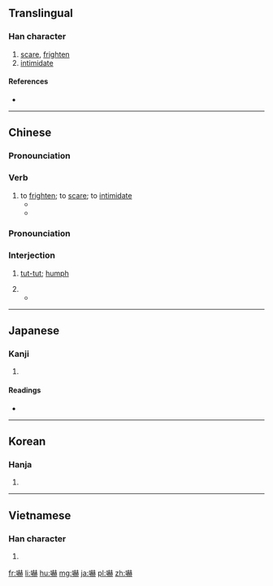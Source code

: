 {{also|吓}}
==Translingual==

===Han character===
{{Han char|rn=30|rad=口|as=14|sn=17|four=6403<sub>1</sub>|canj=口土金金 (RGCC)|ids=⿰[[口]][[赫]]}}

# [[scare]], [[frighten]]
# [[intimidate]]

====References====
* {{Han ref|kx=0211.370|dkj=04459|dj=0434.290|hdz=10695.100|uh=5687|ud=22151|bh=C07E|bd=49278}}

----
==Chinese==
{{zh-forms|s=吓}}

===Pronounciation===
{{zh-pron
|m=xià
|c=haak3
|cat=v}}

===Verb===
{{zh-verb}}

# to [[frighten]]; to [[scare]]; to [[intimidate]]
#* {{zh-usex|我 被 這 情景 '''嚇''' 到 了。|I was '''frightened''' by the sight.}}
#* {{zh-usex|她 咳嗽 的 聲音 很 大，嚇 了 我 一 跳。|Her huge cough startled me.}}

===Pronounciation===
{{zh-pron
|m=hè
|c=haa1
|cat=intj}}

===Interjection===
{{zh-interj}}

# {{n-g|used to express disapproval or resentment.}} [[tut-tut]]; [[humph]]
# {{n-g|used to express astonishment}}
#* {{zh-usex|'''吓{Hè}'''，这 是 怎么 搞 的！|'''Damn'''! How has this happened?}}

----

==Japanese==

===Kanji===
{{ja-kanji|grade=c|rs=口14}}

# {{defn|lang=ja|sort=口14}}

====Readings====
* {{ja-readings|goon=[[きゃく]] (kyaku)|kanon=[[かく]] (kaku)|kun=[[おどす]] (odosu)}}

----

==Korean==

===Hanja===
{{ko-hanja|hangeul=[[하]], [[혁]]|rv=ha, hyeok|mr=ha, hyŏk}}

# {{defn|lang=ko|sort=口14}}

----

==Vietnamese==

===Han character===
{{vi-hantu|[[hạ]], [[hách]]|rs=口14}}

# {{defn|lang=vi}}

[[fr:嚇]]
[[li:嚇]]
[[hu:嚇]]
[[mg:嚇]]
[[ja:嚇]]
[[pl:嚇]]
[[zh:嚇]]